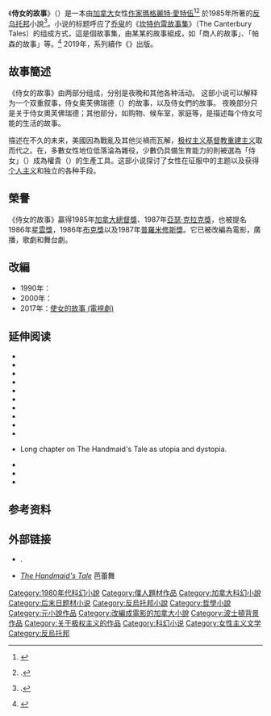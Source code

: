 {{expand english|time=2013-12-04T03:26:28+00:00}}
{{NoteTA
|1=zh-hant:侍女的故事;zh-hans:侍女的故事;zh-cn:使女的故事; zh-tw:使女的故事;
|2 = zh-cn:玛格丽特·阿特伍德;zh-tw:瑪格麗特·愛特伍;zh-hk:瑪嘉烈·愛特伍;zh-sg:玛格丽特·阿特伍德;
|3 = zh-cn:阿特伍德;zh-tw:愛特伍;zh-hk:愛特伍;zh-sg:阿特伍德;
}}
{{Infobox Book
| name = 使女的故事
| image = 
| image_caption = 
| author = [[瑪格麗特·愛特伍|瑪格麗特·愛特伍]]
| title_orig = {{lang|en|The Handmaid's Tale}}
| country = {{加拿大}}
| language = [[英语|英语]]
| genre = [[反烏托邦|反烏托邦]]小說<ref name ="GradesaverSpecFic"/>, [[科學幻想|科學幻想]], [[推想小說|推想小說]]
| publisher = {{tsl|en|McClelland & Stewart|麦克莱兰与斯图尔特}}
| release_date = 1985年
| media_type = 打印（[[精裝書|精裝]]）
| pages = 324
| isbn = 0-7710-0813-9
}}

《'''侍女的故事'''》（{{lang-en|'''The Handmaid's Tale'''}}）是一本由[[加拿大|加拿大]]女性[[作家|作家]][[瑪格麗特·愛特伍|瑪格麗特·愛特伍]]<ref name="Angels">{{Citation | first = Margaret | last = Atwood | author-link = Margaret Atwood | url = http://www.guardian.co.uk/film/2005/jun/17/sciencefictionfantasyandhorror.margaretatwood | place = [[United_Kingdom|UK]] | newspaper = The Guardian | title = Aliens have taken the place of angels | quote = If you're writing about the future and you aren't doing forecast journalism, you'll probably be writing something people will call either [[science_fiction|science fiction]] or [[speculative_fiction|speculative fiction]]. I like to make a distinction between science fiction proper and speculative fiction. For me, the science fiction label belongs on books with things in them that we can't yet do, such as going through a wormhole in space to another universe; and speculative fiction means a work that employs the means already to hand, such as DNA identification and credit cards, and that takes place on Planet Earth. But the terms are fluid. Some use speculative fiction as an umbrella covering science fiction and all its hyphenated forms–science fiction fantasy, and so forth–and others choose the reverse. … I have written two works of science fiction or, if you prefer, speculative fiction: ''The Handmaid's Tale'' and ''[[Oryx_and_Crake|Oryx and Crake]]''. Here are some of the things these kinds of narratives can do that socially [[Realism_(art)|realistic]] novels cannot do. | date = 17 June 2005 | accessdate = 2016-07-09 | archive-date = 2021-03-25 | archive-url = https://web.archive.org/web/20210325182400/https://www.theguardian.com/film/2005/jun/17/sciencefictionfantasyandhorror.margaretatwood }}</ref><ref name= "Langford">{{Harvnb | Langford | 2003}}.</ref> 於1985年所著的[[反乌托邦|反乌托邦]]小說<ref name ="GradesaverSpecFic">{{Citation | url = http://www.gradesaver.com/the-handmaids-tale/study-guide/section9/ | contribution = About Speculative Fiction | title = The Handmaid's Tale Study Guide | publisher = Gradesaver | date = 22 May 2009 | accessdate = 2016-07-09 | archive-date = 2010-04-19 | archive-url = https://www.webcitation.org/5p62J8qGz?url=http://www.gradesaver.com/the-handmaids-tale/study-guide/section9/ | dead-url = no }}.</ref>。小说的标题呼应了[[杰弗里·乔叟|乔叟]]的《[[坎特伯雷故事集|坎特伯雷故事集]]》（The Canterbury Tales）的组成方式，這是個故事集，由某某的故事組成，如「商人的故事」、「帕森的故事」等。<ref>{{Cite news|title=Margaret Atwood on What ‘The Handmaid’s Tale’ Means in the Age of Trump|url=https://www.nytimes.com/2017/03/10/books/review/margaret-atwood-handmaids-tale-age-of-trump.html|newspaper=The New York Times|date=2017-03-10|accessdate=2021-10-25|issn=0362-4331|language=en-US|first=Margaret|last=Atwood|archive-date=2017-03-15|archive-url=https://web.archive.org/web/20170315062426/https://www.nytimes.com/2017/03/10/books/review/margaret-atwood-handmaids-tale-age-of-trump.html}}</ref> 2019年，系列續作《{{Tsl|en|The Testaments|4=證詞}}》出版。

==故事簡述==
《侍女的故事》由两部分组成，分别是夜晚和其他各种活动。 这部小说可以解释为一个双重叙事，侍女奧芙佛瑞德（{{Lang|en|Offred}}）的故事，以及侍女們的故事。 夜晚部分只是关于侍女奧芙佛瑞德；其他部分，如购物、候车室，家庭等，是描述每个侍女可能的生活的故事。

描述在不久的未来，美國因為戰亂及其他災禍而瓦解，[[极权主义|极权主义]][[基督教重建主义|基督教重建主义]]取而代之。在{{Tsl|en|Republic of Gilead|4=基利國}}，多數女性地位低落淪為雜役，少數仍具備生育能力的則被選為「侍女」（{{Lang|en|Handmaid}}）成為權貴（{{Lang|en|The Commander}}）的生產工具。这部小说探讨了女性在征服中的主题以及获得[[个人主义|个人主义]]和独立的各种手段。

==榮譽==
《侍女的故事》贏得1985年[[加拿大總督獎|加拿大總督獎]]、1987年[[亞瑟·克拉克獎|亞瑟·克拉克獎]]，也被提名1986年[[星雲獎|星雲獎]]，1986年[[布克獎|布克獎]]以及1987年[[普羅米修斯獎|普羅米修斯獎]]。它已被改編為電影，廣播，歌劇和舞台劇。

==改編==
*1990年：{{le|使女的故事 (電影)|The Handmaid's Tale (film)}}
*2000年：{{le|使女的故事 (歌劇)|The Handmaid's Tale (opera)}}
*2017年：[[使女的故事_(電視劇)|使女的故事 (電視劇)]]

==延伸阅读==
* {{Cite book | last = Adami | first = Valentina | year = 2011 | title = Bioethics Through Literature: Margaret Atwood's Cautionary Tales | place = Trier | publisher = WVT}}
* {{Cite book | editor-last = Bloom | editor-first = Harold | year = 2001 | title = The Handmaid's Tale | first = Margaret | last = Atwood | place = Philadelphia | publisher = Chelsea House}}
* {{Cite journal | last = Cooper | first = Pamela | year = 1997 | title = 'A Body Story with a Vengeance': Anatomy and Struggle in ''The Bell Jar'' and ''The Handmaid's Tale'' | journal = Women's Studies | volume = 26 | issue = 1 | pages = 89–123 | doi=10.1080/00497878.1997.9979152}}
* {{Cite journal | last = Dopp | first = Jamie | year = 1994 | title = Subject-Position as Victim-Position in ''The Handmaid's Tale'' | journal = Studies in Canadian Literature | volume = 19 | issue = 1 | pages = 43–57}}
* {{Cite journal | last = Gardner | first = Laurel J | year = 1994 | title = Pornography as a Matter of Power in ''The Handmaid's Tale'' | journal = Notes on Contemporary Literature | volume = 24 | issue = 5 | pages = 5–7}}
* {{Cite journal | last = Garretts-Petts | first = WF | year = 1988 | title = Reading, Writing and the Postmodern Condition: Interpreting Margaret Atwood's ''The Handmaid's Tale'' | journal = Open Letter | series = Seventh | volume = I}}
* {{Cite news | last = Geddes | first = Dan | url = http://www.thesatirist.com/books/HANDMAID.html | title = Negative Utopia as Polemic: The Handmaid's Tale | newspaper = The Satirist | date = January 2001 | accessdate = 2021-02-13 | archive-date = 2021-02-14 | archive-url = https://web.archive.org/web/20210214010632/https://www.thesatirist.com/books/HANDMAID.html }}
* {{Cite journal | last = Hammer | first = Stephanie Barbé | title = The World as It Will Be? Female Satire and the Technology of Power in ''The Handmaid's Tale'' | journal = Modern Language Studies | volume = XX | issue = 2 | year = 1990 | pages = 39–49 | doi=10.2307/3194826| jstor = 3194826 }}
* {{Cite journal | last = Malak | first = Amin | title = Margaret Atwood's ''The Handmaid's Tale'' and the Dystopian Tradition | url = https://archive.org/details/sim_canadian-literature_spring-1987_112/page/9 | journal = Canadian Literature | volume = 112 | year = 1987 | pages = 9–16}}
* {{Cite news | last = McCarthy | first = Mary | url = https://query.nytimes.com/gst/fullpage.html?res=9A0DEEDC143DF93AA35751C0A960948260 | title = No Headline: ''The Handmaid's Tale'' (Boston: Houghton Mifflin) | newspaper = [[The_New_York_Times|The New York Times]] | date = 9 February 1986 | access-date = 11 April 2016 | type = review | archive-date = 2008-08-02 | archive-url = https://web.archive.org/web/20080802215713/http://query.nytimes.com/gst/fullpage.html?res=9A0DEEDC143DF93AA35751C0A960948260 }}
* {{Citation | last = Mohr | first = Dunja M. | year = 2005 | title = Worlds Apart: Dualism and Transgression in Contemporary Female Dystopias | place = Jefferson, NC | publisher = McFarland 2005}} Long chapter on The Handmaid's Tale as utopia and dystopia.
* {{Cite book | last = Myrsiades | first = Linda | contribution = Law, Medicine, and the Sex Slave in Margaret Atwood's ''The Handmaid's Tale'' | title = Un-Disciplining Literature: Literature, Law, and Culture | editor1-last = Myrsiades | editor1-first = Kostas | editor2-first = Linda | editor2-last = Myrsiades | place = New York | publisher = Peter Lang | year = 1999 | pages = 219–45}}
* {{Cite book | last1 = Stanners | first1 = Barbara | first2 = Michael | last2 = Stanners | first3 = Margaret | last3 = Atwood | title = Margaret Atwood's The Handmaid's Tale | series = Top Notes Literature Guides | place = Seven Hills, NSW, Australia | publisher = Five Senses Education | year = 2004}}
* {{cite book | last = Tennant | first = Colette | title = Religion in The Handmaid's Tale: A Brief Guide | publisher = Fortress Press | location = Minneapolis, MN | year = 2019 | isbn = 9781506456317 }}

==参考资料==
{{reflist}}

==外部链接==
* {{En}}{{Cite AV Media | url = http://www.bbc.co.uk/worldservice/specials/133_wbc_archive_new/page2.shtml | title = The Handmaid's Tale | first = Margaret | last = Atwood | series = World Book Club | publisher = [[英國廣播公司國際頻道|英國廣播公司國際頻道]] | format = [[音频文件格式|音频文件格式]] | date = April 2003 | access-date = 2017-09-20 | archive-date = 2017-06-03 | archive-url = https://web.archive.org/web/20170603122300/http://www.bbc.co.uk/worldservice/specials/133_wbc_archive_new/page2.shtml }}.
* {{En}}''[http://www.rwb.org/thehandmaidstale The Handmaid's Tale] {{Wayback|url=http://www.rwb.org/thehandmaidstale |date=20131121075229 }}'' {{le|皇家温尼伯芭蕾舞团|Royal Winnipeg Ballet}}芭蕾舞

{{S-start}}
{{S-ach |aw}}
{{Succession box|title=[[Governor_General's_Award_for_English_language_fiction|Governor General's Award for English language fiction recipient]]|before=''[[The_Engineer_of_Human_Souls|The Engineer of Human Souls]]''| after=''[[爱的进程|爱的进程]]'' | years =1985}}
{{Succession box|title=[[亞瑟·克拉克獎|亞瑟·克拉克獎]]|before=-|after=''[[The_Sea_and_Summer|The Sea and Summer]]''|years =1987}}
{{S-end}}

{{Authority control}}

{{DEFAULTSORT:Handmaid's Tale, The}}
[[Category:1980年代科幻小說|Category:1980年代科幻小說]]
[[Category:僕人題材作品|Category:僕人題材作品]]
[[Category:加拿大科幻小說|Category:加拿大科幻小說]]
[[Category:后末日题材小说|Category:后末日题材小说]]
[[Category:反烏托邦小說|Category:反烏托邦小說]]
[[Category:哲學小說|Category:哲學小說]]
[[Category:元小說作品|Category:元小說作品]]
[[Category:改編成電影的加拿大小說|Category:改編成電影的加拿大小說]]
[[Category:波士頓背景作品|Category:波士頓背景作品]]
[[Category:关于极权主义的作品|Category:关于极权主义的作品]]
[[Category:科幻小说|Category:科幻小说]]
[[Category:女性主义文学|Category:女性主义文学]]
[[Category:反烏托邦|Category:反烏托邦]]